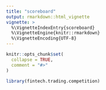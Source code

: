 ```yaml
---
title: "scoreboard"
output: rmarkdown::html_vignette
vignette: >
  %\VignetteIndexEntry{scoreboard}
  %\VignetteEngine{knitr::rmarkdown}
  %\VignetteEncoding{UTF-8}
---
```


```r
knitr::opts_chunk$set(
  collapse = TRUE,
  comment = "#>"
)
```

```r
library(fintech.trading.competition)
```
